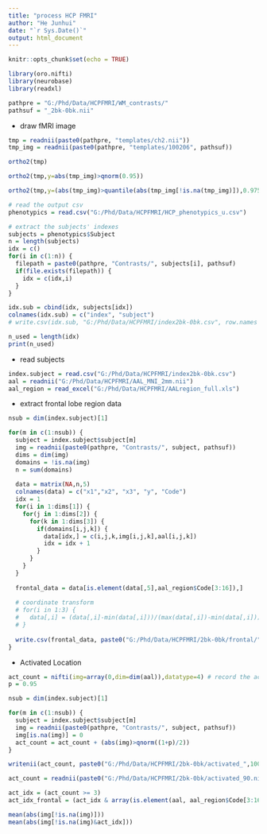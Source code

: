 ```yaml
---
title: "process HCP FMRI"
author: "He Junhui"
date: "`r Sys.Date()`"
output: html_document
---
```


```r
knitr::opts_chunk$set(echo = TRUE)
```

```r
library(oro.nifti)
library(neurobase)
library(readxl)
```


```r
pathpre = "G:/Phd/Data/HCPFMRI/WM_contrasts/"
pathsuf = "_2bk-0bk.nii"
```

+ draw fMRI image
```r
tmp = readnii(paste0(pathpre, "templates/ch2.nii"))
tmp_img = readnii(paste0(pathpre, "templates/100206", pathsuf))
```

```r
ortho2(tmp)
```

```r
ortho2(tmp,y=abs(tmp_img)>qnorm(0.95))
```

```r
ortho2(tmp,y=(abs(tmp_img)>quantile(abs(tmp_img[!is.na(tmp_img)]),0.975)))
```



```r
# read the output csv
phenotypics = read.csv("G:/Phd/Data/HCPFMRI/HCP_phenotypics_u.csv")
```

```r
# extract the subjects' indexes
subjects = phenotypics$Subject
n = length(subjects)
idx = c()
for(i in c(1:n)) {
  filepath = paste0(pathpre, "Contrasts/", subjects[i], pathsuf)
  if(file.exists(filepath)) {
    idx = c(idx,i)
  }
}
```

```r
idx.sub = cbind(idx, subjects[idx])
colnames(idx.sub) = c("index", "subject")
# write.csv(idx.sub, "G:/Phd/Data/HCPFMRI/index2bk-0bk.csv", row.names = FALSE)
```

```r
n_used = length(idx)
print(n_used)
```


+ read subjects

```r
index.subject = read.csv("G:/Phd/Data/HCPFMRI/index2bk-0bk.csv")
aal = readnii("G:/Phd/Data/HCPFMRI/AAL_MNI_2mm.nii")
aal_region = read_excel("G:/Phd/Data/HCPFMRI/AALregion_full.xls")
```

+ extract frontal lobe region data
```r
nsub = dim(index.subject)[1]

for(m in c(1:nsub)) {
  subject = index.subject$subject[m]
  img = readnii(paste0(pathpre, "Contrasts/", subject, pathsuf))
  dims = dim(img)
  domains = !is.na(img)
  n = sum(domains)
  
  data = matrix(NA,n,5)
  colnames(data) = c("x1","x2", "x3", "y", "Code")
  idx = 1
  for(i in 1:dims[1]) {
    for(j in 1:dims[2]) {
      for(k in 1:dims[3]) {
        if(domains[i,j,k]) {
          data[idx,] = c(i,j,k,img[i,j,k],aal[i,j,k])
          idx = idx + 1
        }
      }
    }
  }
  
  frontal_data = data[is.element(data[,5],aal_region$Code[3:16]),]
  
  # coordinate transform
  # for(i in 1:3) {
  #   data[,i] = (data[,i]-min(data[,i]))/(max(data[,i])-min(data[,i]))
  # }
  
  write.csv(frontal_data, paste0("G:/Phd/Data/HCPFMRI/2bk-0bk/frontal/",subject,"_2bk-0bk_frontal.csv"), row.names = FALSE)
}
```

+ Activated Location

```r
act_count = nifti(img=array(0,dim=dim(aal)),datatype=4) # record the activated locations
p = 0.95
```

```r
nsub = dim(index.subject)[1]

for(m in c(1:nsub)) {
  subject = index.subject$subject[m]
  img = readnii(paste0(pathpre, "Contrasts/", subject, pathsuf))
  img[is.na(img)] = 0
  act_count = act_count + (abs(img)>qnorm((1+p)/2))
}
```

```r
writenii(act_count, paste0("G:/Phd/Data/HCPFMRI/2bk-0bk/activated_",100*p))
```


```r
act_count = readnii(paste0("G:/Phd/Data/HCPFMRI/2bk-0bk/activated_90.nii"))
```

```r
act_idx = (act_count >= 3)
act_idx_frontal = (act_idx & array(is.element(aal, aal_region$Code[3:16]), dim=dim(aal)))
```

```r
mean(abs(img[!is.na(img)]))
mean(abs(img[!is.na(img)&act_idx]))
```

